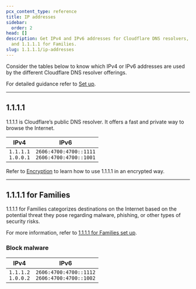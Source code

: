 ```yaml
---
pcx_content_type: reference
title: IP addresses
sidebar:
  order: 2
head: []
description: Get IPv4 and IPv6 addresses for Cloudflare DNS resolvers, 1.1.1.1
  and 1.1.1.1 for Families.
slug: 1.1.1.1/ip-addresses
---
```



Consider the tables below to know which IPv4 or IPv6 addresses are used by the different Cloudflare DNS resolver offerings.

For detailed guidance refer to [Set up](/1.1.1.1/setup/).

***

## 1.1.1.1

1.1.1.1 is Cloudflare’s public DNS resolver. It offers a fast and private way to browse the Internet.

| IPv4                     | IPv6                                               |
| ------------------------ | -------------------------------------------------- |
| `1.1.1.1` <br/>`1.0.0.1` | `2606:4700:4700::1111` <br/>`2606:4700:4700::1001` |

Refer to [Encryption](/1.1.1.1/encryption/) to learn how to use 1.1.1.1 in an encrypted way.

***

## 1.1.1.1 for Families

1.1.1.1 for Families categorizes destinations on the Internet based on the potential threat they pose regarding malware, phishing, or other types of security risks.

For more information, refer to [1.1.1.1 for Families set up](/1.1.1.1/setup/#1111-for-families).

### Block malware

| IPv4                     | IPv6                                               |
| ------------------------ | -------------------------------------------------- |
| `1.1.1.2` <br/>`1.0.0.2` | `2606:4700:4700::1112` <br/>`2606:4700:4700::1002` |
